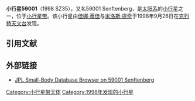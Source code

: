{{Infobox Planet 
| minorplanet = yes 
| width = 25em 
| bgcolour = #FFFFC0 
| apsis = 
| name = Senftenberg
| symbol = 
| image = 
| caption = 
| discovery = yes 
| discovery_ref = 
| discoverer = [[佳娜·蒂佳|佳娜·蒂佳]]与[[米洛斯·提奇|米洛斯·提奇]]
| discovery_site = [[克列特天文台|克列特天文台]]
| discovered = 1998年9月26日 
| designations = yes
| mp_name = 59001
| alt_names = 1998 SZ35
| mp_category = 
| orbit_ref = 
| epoch = 2008年5月14日
| aphelion = 3.1481851
| perihelion = 2.0086715
| semimajor = 
| eccentricity = 0.2209706
| period = 1512.2758361
| avg_speed = 
| inclination = 8.58396
| asc_node = 41.85376
| mean_anomaly = 124.67414
| arg_peri = 317.24652
| satellites = 
| physical_characteristics = yes 
| dimensions = 
| mass = 
| density = 
| surface_grav = 
| escape_velocity = 
| sidereal_day = 
| axial_tilt = 
| pole_ecliptic_lat = 
| pole_ecliptic_lon = 
| albedo = 
| temperatures= 
| temp_name1 = 
| mean_temp_1 = 
| max_temp_1 = 
| temp_name2 = 
| max_temp_2 = 
| spectral_type = 
| abs_magnitude = 15.3
}}

'''小行星59001'''（1998 SZ35），又名59001 Senftenberg，是[[太阳系|太阳系]]的[[小行星|小行星]]之一，位于[[小行星带|小行星带]]。该小行星由[[佳娜·蒂佳|佳娜·蒂佳]]与[[米洛斯·提奇|米洛斯·提奇]]于1998年9月26日在[[克列特天文台|克列特天文台]]发现。

== 引用文献 ==

{{reflist}}

== 外部链接 ==
* [http://ssd.jpl.nasa.gov/sbdb.cgi?sstr=59001+Senftenberg JPL Small-Body Database Browser on 59001 Senftenberg] {{Wayback|url=http://ssd.jpl.nasa.gov/sbdb.cgi?sstr=59001+Senftenberg |date=20120306185820 }}

{{Minor Planet Number|(59000)[[小行星59000|小行星59000]]|(59002)[[小行星59002|小行星59002]]}}

{{asteroid-stub}}

[[Category:小行星带天体|Category:小行星带天体]]
[[Category:1998年发现的小行星|Category:1998年发现的小行星]]